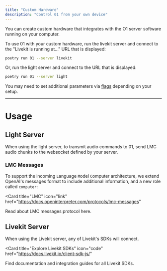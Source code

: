 ```yaml
---
title: "Custom Hardware"
description: "Control 01 from your own device"
---
```


You can create custom hardware that integrates with the O1 server software running on your computer.

To use 01 with your custom hardware, run the livekit server and connect to the "Livekit is running at..." URL that is displayed:

```bash
poetry run 01 --server livekit
```

Or, run the light server and connect to the URL that is displayed:

```bash
poetry run 01 --server light
```

You may need to set additional parameters via [flags](/software/flags) depending on your setup.

---

# Usage

## Light Server

When using the light server, to transmit audio commands to 01, send LMC audio chunks to the websocket defined by your server.

### LMC Messages

To support the incoming `L`anguage `M`odel `C`omputer architecture, we extend OpenAI's messages format to include additional information, and a new role called `computer`:

<Card
  title="LMC"
  icon="link"
  href="https://docs.openinterpreter.com/protocols/lmc-messages"
>
  Read about LMC messages protocol here.
</Card>

## Livekit Server

When using the Livekit server, any of Livekit's SDKs will connect.

<Card
  title="Explore Livekit SDKs"
  icon="code"
  href="https://docs.livekit.io/client-sdk-js/"
>
  Find documentation and integration guides for all Livekit SDKs.
</Card>
